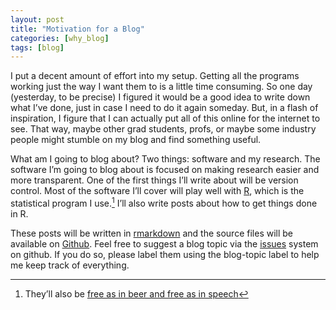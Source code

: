 ```yaml
---
layout: post
title: "Motivation for a Blog"
categories: [why_blog]
tags: [blog]
---
```


I put a decent amount of effort into my setup.
Getting all the programs working just the way I want them to is a little time consuming.
So one day (yesterday, to be precise) I figured it would be a good idea to write down what I've done, just in case I need to do it again someday.
But, in a flash of inspiration, I figure that I can actually put all of this online for the internet to see. 
That way, maybe other grad students, profs, or maybe some industry people might stumble on my blog and find something useful. 

What am I going to blog about? 
Two things: software and my research. 
The software I'm going to blog about is focused on making research easier and more transparent. 
One of the first things I'll write about will be version control.
Most of the software I'll cover will play well with [R](https://cran.r-project.org/index.html), which is the statistical program I use.[^1]
I'll also write posts about how to get things done in R. 

[^1]: They'll also be [free as in beer and free as in speech](http://www.howtogeek.com/howto/31717/what-do-the-phrases-free-speech-vs.-free-beer-really-mean/)

These posts will be written in [rmarkdown](http://rmarkdown.rstudio.com/) and the source files will be available on [Github](https://github.com/jabranham/jabranham.github.io). 
Feel free to suggest a blog topic via the [issues](https://github.com/jabranham/jabranham.github.io/issues) system on github. 
If you do so, please label them using the blog-topic label to help me keep track of everything.
